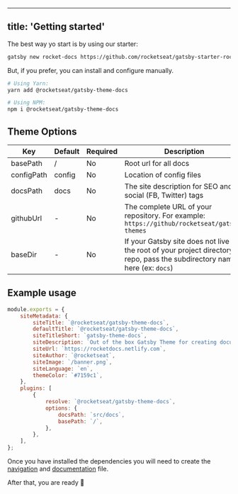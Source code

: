 
---

## title: 'Getting started'

The best way yo start is by using our starter:

```bash
gatsby new rocket-docs https://github.com/rocketseat/gatsby-starter-rocket-docs
```

<Social />

But, if you prefer, you can install and configure manually.

```bash
# Using Yarn:
yarn add @rocketseat/gatsby-theme-docs

# Using NPM:
npm i @rocketseat/gatsby-theme-docs
```

## Theme Options

| Key        | Default | Required | Description                                                                                                                    |
| ---------- | ------- | -------- | ------------------------------------------------------------------------------------------------------------------------------ |
| basePath   | /       | No       | Root url for all docs                                                                                                          |
| configPath | config  | No       | Location of config files                                                                                                       |
| docsPath   | docs    | No       | The site description for SEO and social (FB, Twitter) tags                                                                     |
| githubUrl  | -       | No       | The complete URL of your repository. For example: `https://github/rocketseat/gatsby-themes`                                    |
| baseDir    | -       | No       | If your Gatsby site does not live in the root of your project directory/git repo, pass the subdirectory name here (ex: `docs`) |

## Example usage

```js title=gatsby-config.js
module.exports = {
	siteMetadata: {
		siteTitle: `@rocketseat/gatsby-theme-docs`,
		defaultTitle: `@rocketseat/gatsby-theme-docs`,
		siteTitleShort: `gatsby-theme-docs`,
		siteDescription: `Out of the box Gatsby Theme for creating documentation websites easily and quickly`,
		siteUrl: `https://rocketdocs.netlify.com`,
		siteAuthor: `@rocketseat`,
		siteImage: `/banner.png`,
		siteLanguage: `en`,
		themeColor: `#7159c1`,
	},
	plugins: [
		{
			resolve: `@rocketseat/gatsby-theme-docs`,
			options: {
				docsPath: `src/docs`,
				basePath: `/`,
			},
		},
	],
};
```

Once you have installed the dependencies you will need to create the [navigation](/usage/navigation) and [documentation](/usage/creating-docs) file.

After that, you are ready 🚀
